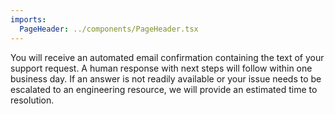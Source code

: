 ```yaml
---
imports:
  PageHeader: ../components/PageHeader.tsx
---
```


<PageHeader header="Thank you for contacting us." />

You will receive an automated email confirmation containing the text of your support request. A human response with next steps will follow within one business day. If an answer is not readily available or your issue needs to be escalated to an engineering resource, we will provide an estimated time to resolution.